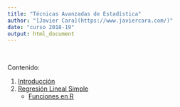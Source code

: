 ```yaml
---
title: "Técnicas Avanzadas de Estadística"
author: "[Javier Cara](https://www.javiercara.com/)"
date: "curso 2018-19"
output: html_document
---
```


<br>

Contenido:

1. [Introducción](01_Introduccion.html)
2. [Regresión Lineal Simple](02_Regresion_Lineal_Simple.html)
    - [Funciones en R](02_funciones.R)

